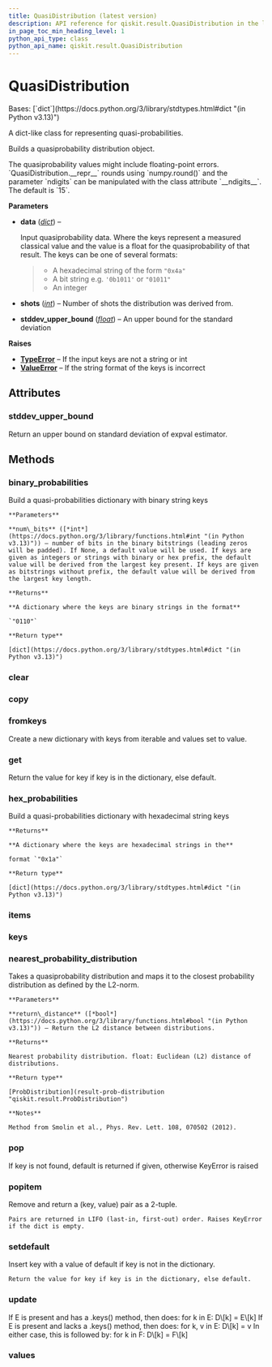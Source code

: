 ```yaml
---
title: QuasiDistribution (latest version)
description: API reference for qiskit.result.QuasiDistribution in the latest version of qiskit
in_page_toc_min_heading_level: 1
python_api_type: class
python_api_name: qiskit.result.QuasiDistribution
---
```


# QuasiDistribution

<Class id="qiskit.result.QuasiDistribution" isDedicatedPage={true} github="https://github.com/Qiskit/qiskit/tree/stable/1.3/qiskit/result/distributions/quasi.py#L26-L154" signature="qiskit.result.QuasiDistribution(data, shots=None, stddev_upper_bound=None)" modifiers="class">
  Bases: [`dict`](https://docs.python.org/3/library/stdtypes.html#dict "(in Python v3.13)")

  A dict-like class for representing quasi-probabilities.

  Builds a quasiprobability distribution object.

  <Admonition title="Note" type="note">
    The quasiprobability values might include floating-point errors. `QuasiDistribution.__repr__` rounds using `numpy.round()` and the parameter `ndigits` can be manipulated with the class attribute `__ndigits__`. The default is `15`.
  </Admonition>

  **Parameters**

  *   **data** ([*dict*](https://docs.python.org/3/library/stdtypes.html#dict "(in Python v3.13)")) –

      Input quasiprobability data. Where the keys represent a measured classical value and the value is a float for the quasiprobability of that result. The keys can be one of several formats:

      > *   A hexadecimal string of the form `"0x4a"`
      > *   A bit string e.g. `'0b1011'` or `"01011"`
      > *   An integer

  *   **shots** ([*int*](https://docs.python.org/3/library/functions.html#int "(in Python v3.13)")) – Number of shots the distribution was derived from.

  *   **stddev\_upper\_bound** ([*float*](https://docs.python.org/3/library/functions.html#float "(in Python v3.13)")) – An upper bound for the standard deviation

  **Raises**

  *   [**TypeError**](https://docs.python.org/3/library/exceptions.html#TypeError "(in Python v3.13)") – If the input keys are not a string or int
  *   [**ValueError**](https://docs.python.org/3/library/exceptions.html#ValueError "(in Python v3.13)") – If the string format of the keys is incorrect

  ## Attributes

  ### stddev\_upper\_bound

  <Attribute id="qiskit.result.QuasiDistribution.stddev_upper_bound">
    Return an upper bound on standard deviation of expval estimator.
  </Attribute>

  ## Methods

  ### binary\_probabilities

  <Function id="qiskit.result.QuasiDistribution.binary_probabilities" github="https://github.com/Qiskit/qiskit/tree/stable/1.3/qiskit/result/distributions/quasi.py#L121-L137" signature="binary_probabilities(num_bits=None)">
    Build a quasi-probabilities dictionary with binary string keys

    **Parameters**

    **num\_bits** ([*int*](https://docs.python.org/3/library/functions.html#int "(in Python v3.13)")) – number of bits in the binary bitstrings (leading zeros will be padded). If None, a default value will be used. If keys are given as integers or strings with binary or hex prefix, the default value will be derived from the largest key present. If keys are given as bitstrings without prefix, the default value will be derived from the largest key length.

    **Returns**

    **A dictionary where the keys are binary strings in the format**

    `"0110"`

    **Return type**

    [dict](https://docs.python.org/3/library/stdtypes.html#dict "(in Python v3.13)")
  </Function>

  ### clear

  <Function id="qiskit.result.QuasiDistribution.clear" signature="clear() → None.  Remove all items from D." />

  ### copy

  <Function id="qiskit.result.QuasiDistribution.copy" signature="copy() → a shallow copy of D" />

  ### fromkeys

  <Function id="qiskit.result.QuasiDistribution.fromkeys" signature="fromkeys(value=None, /)">
    Create a new dictionary with keys from iterable and values set to value.
  </Function>

  ### get

  <Function id="qiskit.result.QuasiDistribution.get" signature="get(key, default=None, /)">
    Return the value for key if key is in the dictionary, else default.
  </Function>

  ### hex\_probabilities

  <Function id="qiskit.result.QuasiDistribution.hex_probabilities" github="https://github.com/Qiskit/qiskit/tree/stable/1.3/qiskit/result/distributions/quasi.py#L139-L146" signature="hex_probabilities()">
    Build a quasi-probabilities dictionary with hexadecimal string keys

    **Returns**

    **A dictionary where the keys are hexadecimal strings in the**

    format `"0x1a"`

    **Return type**

    [dict](https://docs.python.org/3/library/stdtypes.html#dict "(in Python v3.13)")
  </Function>

  ### items

  <Function id="qiskit.result.QuasiDistribution.items" signature="items() → a set-like object providing a view on D's items" />

  ### keys

  <Function id="qiskit.result.QuasiDistribution.keys" signature="keys() → a set-like object providing a view on D's keys" />

  ### nearest\_probability\_distribution

  <Function id="qiskit.result.QuasiDistribution.nearest_probability_distribution" github="https://github.com/Qiskit/qiskit/tree/stable/1.3/qiskit/result/distributions/quasi.py#L88-L119" signature="nearest_probability_distribution(return_distance=False)">
    Takes a quasiprobability distribution and maps it to the closest probability distribution as defined by the L2-norm.

    **Parameters**

    **return\_distance** ([*bool*](https://docs.python.org/3/library/functions.html#bool "(in Python v3.13)")) – Return the L2 distance between distributions.

    **Returns**

    Nearest probability distribution. float: Euclidean (L2) distance of distributions.

    **Return type**

    [ProbDistribution](result-prob-distribution "qiskit.result.ProbDistribution")

    **Notes**

    Method from Smolin et al., Phys. Rev. Lett. 108, 070502 (2012).
  </Function>

  ### pop

  <Function id="qiskit.result.QuasiDistribution.pop" signature="pop(k[, d]) → v, remove specified key and return the corresponding value.">
    If key is not found, default is returned if given, otherwise KeyError is raised
  </Function>

  ### popitem

  <Function id="qiskit.result.QuasiDistribution.popitem" signature="popitem()">
    Remove and return a (key, value) pair as a 2-tuple.

    Pairs are returned in LIFO (last-in, first-out) order. Raises KeyError if the dict is empty.
  </Function>

  ### setdefault

  <Function id="qiskit.result.QuasiDistribution.setdefault" signature="setdefault(key, default=None, /)">
    Insert key with a value of default if key is not in the dictionary.

    Return the value for key if key is in the dictionary, else default.
  </Function>

  ### update

  <Function id="qiskit.result.QuasiDistribution.update" signature="update([E, ]**F) → None.  Update D from dict/iterable E and F.">
    If E is present and has a .keys() method, then does: for k in E: D\[k] = E\[k] If E is present and lacks a .keys() method, then does: for k, v in E: D\[k] = v In either case, this is followed by: for k in F: D\[k] = F\[k]
  </Function>

  ### values

  <Function id="qiskit.result.QuasiDistribution.values" signature="values() → an object providing a view on D's values" />
</Class>

